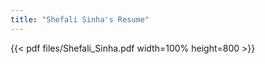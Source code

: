 ```yaml
---
title: "Shefali Sinha's Resume"
---
```



{{< pdf files/Shefali_Sinha.pdf width=100% height=800 >}}
